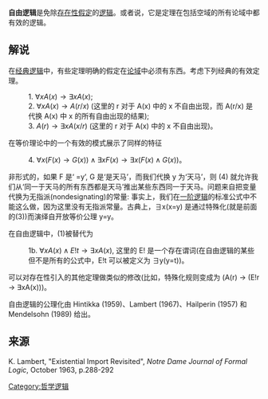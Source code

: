 '''自由逻辑'''是免除[[存在性|存在性]][[假定|假定]]的[[逻辑|逻辑]]。或者说，它是定理在包括空域的所有论域中都有效的逻辑。

==解说==

在[[经典逻辑|经典逻辑]]中，有些定理明确的假定在[[论域|论域]]中必须有东西。考虑下列经典的有效定理。

:1. <math> \forall xA(x) \rightarrow \exists xA(x)</math>;
:2. <math> \forall xA(x) \rightarrow A(r/x)</math> (这里的 r 对于 A(x) 中的 x 不自由出现，而 A(r/x) 是代换 A(x) 中 x 的所有自由出现的结果);
:3. <math> A(r) \rightarrow \exists xA(x/r)</math> (这里的 r 对于 A(x) 中的 x 不自由出现)。

在等价理论中的一个有效的模式展示了同样的特征

:4. <math> \forall x(F(x) \rightarrow G(x)) \land \exists xF(x) \rightarrow \exists x(F(x) \land G(x))</math>。

非形式的，如果 F 是‘ =y’, G 是‘是天马’，而我们代换 y 为‘天马’，则 (4) 就允许我们从‘同一于天马的所有东西都是天马’推出某些东西同一于天马。问题来自把变量代换为无指派(nondesignating)的常量:  事实上，我们在[[一阶逻辑|一阶逻辑]]的标准公式中不能这么做，因为这里没有无指派常量。古典上，∃x(x=y) 是通过特殊化(就是前面的(3))而演绎自开放等价公理 y=y。

在自由逻辑中，(1)被替代为

:1b. <math> \forall xA(x) \land E!t \rightarrow \exists xA(x)</math>, 这里的 E! 是一个存在谓词(在自由逻辑的某些但不是所有的公式中，E!t 可以被定义为 ∃y(y=t))。

可以对存在性引入的其他定理做类似的修改(比如，特殊化规则变成为 (A(r) → (E!r → ∃xA(x)))。

自由逻辑的公理化由 Hintikka (1959)、Lambert (1967)、Hailperin (1957) 和 Mendelsohn (1989) 给出。

==来源==
K. Lambert, "Existential Import Revisited", ''Notre Dame Journal of Formal Logic'', October 1963, p.288-292

[[Category:哲学逻辑|Category:哲学逻辑]]